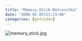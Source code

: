 ```yaml
---
title: "Memory-Stick-Matroschka"
date: "2008-02-05T21:23:06"
categories: [gefunden]
---
```


<img src='memory_stick.jpg' alt='memory_stick.jpg' />
